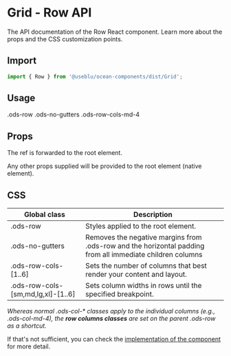 
<Meta title="Components/Grid/Row" component={Row} />

# Grid - Row API

The API documentation of the Row React component. Learn more about the props and the CSS customization points.

## Import

```javascript
import { Row } from '@useblu/ocean-components/dist/Grid';
```

## Usage

<Canvas withSource="open">
  <Story name="Usage">
    <Row noGutters md="4">
      .ods-row .ods-no-gutters .ods-row-cols-md-4
    </Row>
  </Story>
</Canvas>

## Props

<ArgsTable of="." />

The ref is forwarded to the root element.

Any other props supplied will be provided to the root element (native element).

## CSS

| Global class                       | Description                                                                                               |
| ---------------------------------- | --------------------------------------------------------------------------------------------------------- |
| .ods-row                           | Styles applied to the root element.                                                                       |
| .ods-no-gutters                    | Removes the negative margins from .ods-row and the horizontal padding from all immediate children columns |
| .ods-row-cols-[1..6]               | Sets the number of columns that best render your content and layout.                                      |
| .ods-row-cols-[sm,md,lg,xl]-[1..6] | Sets column widths in rows until the specified breakpoint.                                                |

_Whereas normal .ods-col-\* classes apply to the individual columns (e.g., .ods-col-md-4), the **row columns classes** are set on the parent .ods-row as a shortcut._

If that's not sufficient, you can check the [implementation of the component](https://github.com/Pagnet/ocean-ds-web/blob/master/src/Grid/Row.tsx) for more detail.
